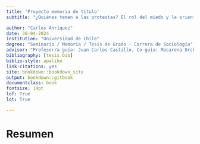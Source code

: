 ---
title: 'Proyecto memoria de título'
subtitle: "¿Quiénes temen a las protestas? El rol del miedo y la orientación política en las justificaciones de violencia en contexto de protesta social."

author: "Carlos Anríquez"
date: 30-04-2024
institution: "Universidad de Chile"
degree: "Seminario / Memoria / Tesis de Grado - Carrera de Sociología"
advisor: "Profesor/a guía: Juan Carlos Castillo, Co-guía: Macarena Orchard"
bibliography: [tesis.bib]
biblio-style: apalike
link-citations: yes
site: bookdown::bookdown_site
output: bookdown::gitbook
documentclass: book
fontsize: 14pt
lof: True
lot: True

---


# Resumen {-}







